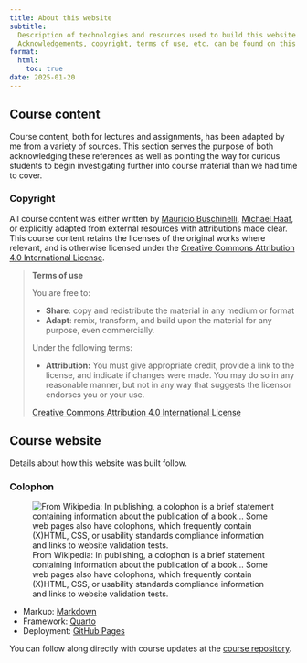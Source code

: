 ```yaml
---
title: About this website
subtitle:
  Description of technologies and resources used to build this website.
  Acknowledgements, copyright, terms of use, etc. can be found on this page.
format:
  html:
    toc: true
date: 2025-01-20
---
```


## Course content

Course content, both for lectures and assignments, has been adapted by me from a
variety of sources. This section serves the purpose of both acknowledging these
references as well as pointing the way for curious students to begin
investigating further into course material than we had time to cover.

### Copyright

All course content was either written by
[Mauricio Buschinelli](https://github.com/maubuz),
[Michael Haaf](https://github.com/michaelhaaf), or explicitly adapted from
external resources with attributions made clear. This course content retains the
licenses of the original works where relevant, and is otherwise licensed under
the
[Creative Commons Attribution 4.0 International License](https://creativecommons.org/licenses/by/4.0/).

> **Terms of use**
>
> You are free to:
>
> - **Share**: copy and redistribute the material in any medium or format
> - **Adapt**: remix, transform, and build upon the material for any purpose,
>   even commercially.
>
> Under the following terms:
>
> - **Attribution:** You must give appropriate credit, provide a link to the
>   license, and indicate if changes were made. You may do so in any reasonable
>   manner, but not in any way that suggests the licensor endorses you or your
>   use.
>
> [Creative Commons Attribution 4.0 International License](https://creativecommons.org/licenses/by/4.0/)

## Course website

Details about how this website was built follow.

### Colophon

:::{.column-margin}
![From Wikipedia: In publishing, a colophon is a brief statement containing information about the publication of a book... Some web pages also have colophons, which frequently contain (X)HTML, CSS, or usability standards compliance information and links to website validation tests.](assets/colophon.jpg)
:::

- Markup: [Markdown](https://daringfireball.net/projects/markdown/)
- Framework: [Quarto](https://quarto.org/)
- Deployment: [GitHub Pages](https://pages.github.com/)

You can follow along directly with course updates at the [course repository]({{< var site.repository >}}).
